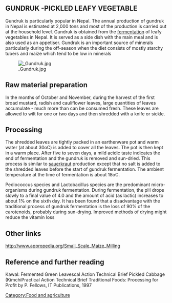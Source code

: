 {{PATBpage}}


== GUNDRUK -PICKLED LEAFY VEGETABLE ==
 
Gundruk is particularly popular in Nepal. The annual production of gundruk in Nepal is estimated at 2,000 tons and most of the production is carried out at the household level.  Gundruk is obtained from the [[fermentation]] of leafy vegetables in Nepal.  It is served as a side dish with the main meal and is also used as an appetiser.  Gundruk is an important source of minerals particularly during the off-season when the diet consists of mostly starchy tubers and maize which tend to be low in minerals  

[[Image: Gundruk.jpg ]]

== Raw material preparation ==
In the months of October and November, during the harvest of the first broad mustard, radish and cauliflower leaves, large quantities of leaves accumulate - much more than can be consumed fresh.  These leaves are allowed to wilt for one or two days and then shredded with a knife or sickle.  


== Processing ==
The shredded leaves are tightly packed in an earthenware pot and warm water (at about 30oC) is added to cover all the leaves.  The pot is then kept in a warm place.  After five to seven days, a mild acidic taste indicates the end of fermentation and the gundruk is removed and sun-dried.  This process is similar to [[sauerkraut]] production except that no salt is added to the shredded leaves before the start of gundruk fermentation.  The ambient temperature at the time of fermentation is about 18oC. 
 

Pediococcus species and Lactobacillus species are the predominant micro-organisms during gundruk fermentation. During fermentation, the pH drops slowly to a final value of 4.0 and the amount of acid (as lactic) increases to about 1% on the sixth day. It has been found that a disadvantage with the traditional process of gundruk fermentation is the loss of 90% of the carotenoids, probably during sun-drying. Improved methods of drying might reduce the vitamin loss
  

== Other links ==

http://www.appropedia.org/Small_Scale_Maize_Milling

== Reference and further reading ==

Kawal: Fermented Green Leavescal Action Technical Brief Pickled Cabbage (KimchiPractical Action Technical Brief Traditional Foods: Processing for Profit by P. Fellows, IT Publications, 1997

[[Category:Food and agriculture]]